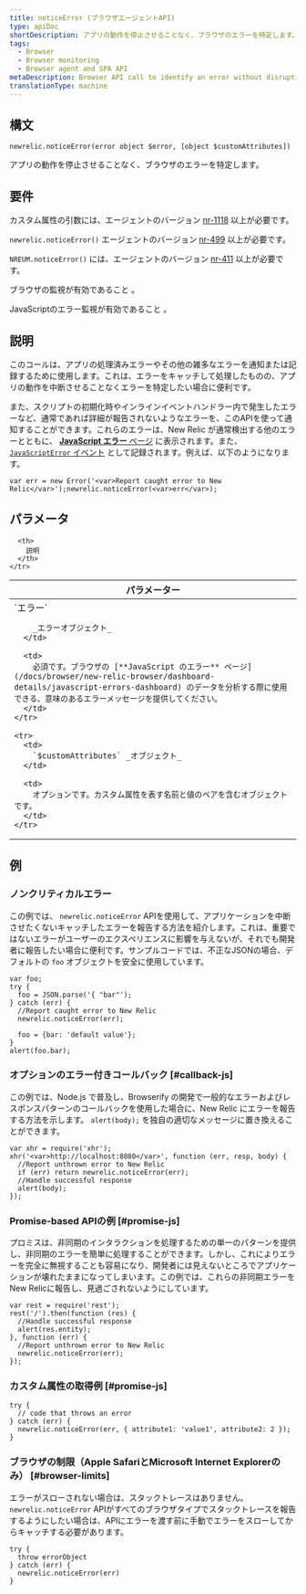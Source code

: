 ```yaml
---
title: noticeError (ブラウザエージェントAPI)
type: apiDoc
shortDescription: アプリの動作を停止させることなく、ブラウザのエラーを特定します。
tags:
  - Browser
  - Browser monitoring
  - Browser agent and SPA API
metaDescription: Browser API call to identify an error without disrupting your app's operations.
translationType: machine
---
```


## 構文

```
newrelic.noticeError(error object $error, [object $customAttributes])
```

アプリの動作を停止させることなく、ブラウザのエラーを特定します。

## 要件

カスタム属性の引数には、エージェントのバージョン [nr-1118](/docs/release-notes/new-relic-browser-release-notes/browser-agent-release-notes) 以上が必要です。

`newrelic.noticeError()` エージェントのバージョン [nr-499](/docs/release-notes/new-relic-browser-release-notes/browser-agent-release-notes) 以上が必要です。

`NREUM.noticeError()` には、エージェントのバージョン [nr-411](/docs/release-notes/new-relic-browser-release-notes/browser-agent-release-notes) 以上が必要です。

ブラウザの監視が有効であること [](/docs/browser/new-relic-browser/getting-started/browser-settings)。

JavaScriptのエラー監視が有効であること [](/docs/browser/new-relic-browser/browser-pro-features/javascript-errors-page-detect-analyze-errors)。

## 説明

このコールは、アプリの処理済みエラーやその他の雑多なエラーを通知または記録するために使用します。これは、エラーをキャッチして処理したものの、アプリの動作を中断させることなくエラーを特定したい場合に便利です。

また、スクリプトの初期化時やインラインイベントハンドラー内で発生したエラーなど、通常であれば詳細が報告されないようなエラーを、このAPIを使って通知することができます。これらのエラーは、New Relic が通常検出する他のエラーとともに、 [**JavaScript エラー** ページ](/docs/browser/new-relic-browser/dashboard-details/javascript-errors-dashboard) に表示されます。また、 [`JavaScriptError` イベント](/attribute-dictionary/?event=JavaScriptError) として記録されます。例えば、以下のようになります。

```
var err = new Error('<var>Report caught error to New Relic</var>');newrelic.noticeError(<var>err</var>);
```

## パラメータ

<table>
  <thead>
    <tr>
      <th width="30%">
        パラメーター
      </th>

      <th>
        説明
      </th>
    </tr>
  </thead>

  <tbody>
    <tr>
      <td>
        `エラー`

        _エラーオブジェクト_
      </td>

      <td>
        必須です。ブラウザの [**JavaScript のエラー** ページ](/docs/browser/new-relic-browser/dashboard-details/javascript-errors-dashboard) のデータを分析する際に使用できる、意味のあるエラーメッセージを提供してください。
      </td>
    </tr>

    <tr>
      <td>
        `$customAttributes` _オブジェクト_
      </td>

      <td>
        オプションです。カスタム属性を表す名前と値のペアを含むオブジェクトです。
      </td>
    </tr>
  </tbody>
</table>

## 例

### ノンクリティカルエラー

この例では、 `newrelic.noticeError` APIを使用して、アプリケーションを中断させたくないキャッチしたエラーを報告する方法を紹介します。これは、重要ではないエラーがユーザーのエクスペリエンスに影響を与えないが、それでも開発者に報告したい場合に便利です。サンプルコードでは、不正なJSONの場合、デフォルトの `foo` オブジェクトを安全に使用しています。

```
var foo;
try {
  foo = JSON.parse('{ "bar"');
} catch (err) {
  //Report caught error to New Relic
  newrelic.noticeError(err);

  foo = {bar: 'default value'};
}
alert(foo.bar);
```

### オプションのエラー付きコールバック [#callback-js]

この例では、Node.js で普及し、Browserify の開発で一般的なエラーおよびレスポンスパターンのコールバックを使用した場合に、New Relic にエラーを報告する方法を示します。 `alert(body);` を独自の適切なメッセージに置き換えることができます。

```
var xhr = require('xhr');
xhr('<var>http://localhost:8080</var>', function (err, resp, body) {
  //Report unthrown error to New Relic
  if (err) return newrelic.noticeError(err);
  //Handle successful response
  alert(body);
});
```

### Promise-based APIの例 [#promise-js]

プロミスは、非同期のインタラクションを処理するための単一のパターンを提供し、非同期のエラーを簡単に処理することができます。しかし、これによりエラーを完全に無視することも容易になり、開発者には見えないところでアプリケーションが壊れたままになってしまいます。この例では、これらの非同期エラーをNew Relicに報告し、見過ごされないようにしています。

```
var rest = require('rest');
rest('/').then(function (res) {
  //Handle successful response
  alert(res.entity);
}, function (err) {
  //Report unthrown error to New Relic
  newrelic.noticeError(err);
});
```

### カスタム属性の取得例 [#promise-js]

```
try {
  // code that throws an error
} catch (err) {
  newrelic.noticeError(err, { attribute1: 'value1', attribute2: 2 });
}
```

### ブラウザの制限（Apple SafariとMicrosoft Internet Explorerのみ） [#browser-limits]

エラーがスローされない場合は、スタックトレースはありません。 `newrelic.noticeError` APIがすべてのブラウザタイプでスタックトレースを報告するようにしたい場合は、APIにエラーを渡す前に手動でエラーをスローしてからキャッチする必要があります。

```
try {
  throw errorObject
} catch (err) {
  newrelic.noticeError(err)
}
```